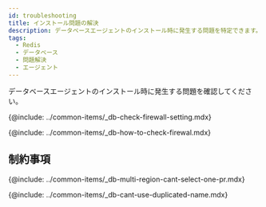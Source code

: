 ```yaml
---
id: troubleshooting
title: インストール問題の解決
description: データベースエージェントのインストール時に発生する問題を特定できます。
tags:
  - Redis
  - データベース
  - 問題解決
  - エージェント
---
```


データベースエージェントのインストール時に発生する問題を確認してください。

{@include: ../common-items/_db-check-firewall-setting.mdx}

{@include: ../common-items/_db-how-to-check-firewal.mdx}

## 制約事項

{@include: ../common-items/_db-multi-region-cant-select-one-pr.mdx} 

{@include: ../common-items/_db-cant-use-duplicated-name.mdx}
